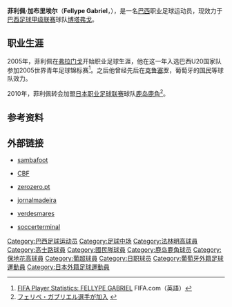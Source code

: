 {{Football player infobox 
| playername = 菲利佩·加布里埃尔<br>Fellype Gabriel
| image = 
| fullname = Fellype Gabriel de Melo e Silva
| height = {{height|m=1.76}}
| dateofbirth = {{Birth date and age|1985|12|6}} 
| cityofbirth = [[里约热内卢|里约热内卢]]
| countryofbirth = {{BRA}} 
| currentclub  = [[保地花高足球競賽會|博塔弗戈]]
| clubnumber = 11
| position = [[中场|中场]]
| youthyears = 2004
| youthclubs = [[法林明高競賽會|弗拉门戈]]
| years = 2005–2008<br/>2007<br/>2007–2008<br/>2008<br/>2009<br/>2010-2011<br/>2012-
| clubs = [[法林明高競賽會|弗拉门戈]] <br/> →[[高士路體育會|克鲁塞罗]] <br/> →[[國民體育會_(葡萄牙)|国民]]  <br/> Portuguesa <br/> Portuguesa <br/> [[鹿岛鹿角|鹿岛鹿角]]  <br/> [[保地花高足球競賽會|博塔弗戈]]
| caps(goals) =  {{0}}36 {{0}}(2) <br> {{0}}{{0}}0 {{0}}(0) <br> {{0}}14 {{0}}(2) <br> {{0}}20 {{0}}(3) <br> {{0}}31 {{0}}(9) <br>{{0}}45 {{0}}(3) 
| nationalyears = 2005
| nationalteam = 巴西U20
| nationalcaps(goals) = {{0}}{{0}}5 {{0}}(0)
| pcupdate = 2012年2月15日
| ntupdate = 
}}
'''菲利佩·加布里埃尔'''（'''Fellype Gabriel'''，{{bd|1985年|12月6日|||Gabriel, Fellype}}），是一名[[巴西|巴西]]职业足球运动员，现效力于[[巴西足球甲级联赛|巴西足球甲级联赛]]球队[[保地花高足球競賽會|博塔弗戈]]。

==职业生涯==
2005年，菲利佩在[[法林明高競賽會|弗拉门戈]]开始职业足球生涯，他在这一年入选巴西U20国家队参加2005世界青年足球锦标赛<ref>[http://www.fifa.com/worldfootball/statisticsandrecords/players/player=233337/ FIFA Player Statistics: FELLYPE GABRIEL] FIFA.com（英語）</ref>。之后他曾经先后在[[高士路體育會|克鲁塞罗]]，葡萄牙的[[國民體育會_(葡萄牙)|国民]]等球队效力。

2010年，菲利佩转会加盟[[日本职业足球联赛|日本职业足球联赛]]球队[[鹿岛鹿角|鹿岛鹿角]]<ref>[http://www.so-net.ne.jp/antlers/news/detail/20100123_14_2503.html フェリペ・ガブリエル選手が加入] {{webarchive|url=https://web.archive.org/web/20100126085013/http://www.so-net.ne.jp/antlers/news/detail/20100123_14_2503.html |date=2010-01-26 }}</ref>。

==参考资料==
{{reflist}}

==外部链接==
*{{en icon}} [https://web.archive.org/web/20081215061251/http://www.sambafoot.co.uk/players/1018_Fellype_Gabriel.html sambafoot]
*{{pt icon}} [http://200.159.15.35/registro/registro.aspx?s=161194 CBF]{{dead link|date=十月 2017 |bot=InternetArchiveBot }}
*{{pt icon}} [http://www.zerozero.pt/pt/jogador.php?id=32426&search=1 zerozero.pt] {{Webarchive|url=https://archive.today/20130113152633/http://www.zerozero.pt/pt/jogador.php?id=32426&search=1 |date=2013-01-13 }}
*{{pt icon}} [https://web.archive.org/web/20070927043015/http://www.jornaldamadeira.pt/not2008.php?Seccao=6&id=72250&sdata=2007-07-16 jornalmadeira]
*{{pt icon}} [https://web.archive.org/web/20110711102039/http://verdesmares.globo.com/v3/canais/noticias.asp?codigo=164253&modulo=173 verdesmares]
*{{en icon}} [http://www.soccerterminal.com/st-st//playerDetail.do?ct=903&act=vicious&lg=&s=&,905,&s=&pid=49671&tid=5963 soccerterminal]

{{DEFAULTSORT:Fellype Gabriel}}
[[Category:巴西足球运动员|Category:巴西足球运动员]]
[[Category:足球中场|Category:足球中场]]
[[Category:法林明高球員|Category:法林明高球員]]
[[Category:高士路球員|Category:高士路球員]]
[[Category:國民隊球員|Category:國民隊球員]]
[[Category:鹿岛鹿角球员|Category:鹿岛鹿角球员]]
[[Category:保地花高球員|Category:保地花高球員]]
[[Category:葡超球員|Category:葡超球員]]
[[Category:日职球员|Category:日职球员]]
[[Category:葡萄牙外籍足球運動員|Category:葡萄牙外籍足球運動員]]
[[Category:日本外籍足球運動員|Category:日本外籍足球運動員]]